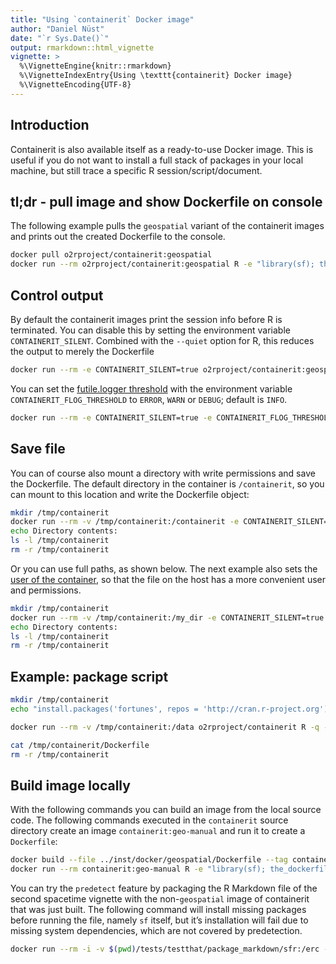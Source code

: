 ```yaml
---
title: "Using `containerit` Docker image"
author: "Daniel Nüst"
date: "`r Sys.Date()`"
output: rmarkdown::html_vignette
vignette: >
  %\VignetteEngine{knitr::rmarkdown}
  %\VignetteIndexEntry{Using \texttt{containerit} Docker image}
  %\VignetteEncoding{UTF-8}
---
```


<!-- Copyright 2018 Opening Reproducible Research (https://o2r.info) -->

## Introduction

Containerit is also available itself as a ready-to-use Docker image.
This is useful if you do not want to install a full stack of packages in your local machine, but still trace a specific R session/script/document.

## tl;dr - pull image and show Dockerfile on console

The following example pulls the `geospatial` variant of the containerit images and prints out the created Dockerfile to the console.

```bash
docker pull o2rproject/containerit:geospatial
docker run --rm o2rproject/containerit:geospatial R -e "library(sf); the_dockerfile <- containerit::dockerfile(); print(the_dockerfile);"
```

## Control output

By default the containerit images print the session info before R is terminated.
You can disable this by setting the environment variable `CONTAINERIT_SILENT`.
Combined with the `--quiet` option for R, this reduces the output to merely the Dockerfile

```bash
docker run --rm -e CONTAINERIT_SILENT=true o2rproject/containerit:geospatial R -q -e "the_dockerfile <- dockerfile(); print(the_dockerfile);"
```

You can set the [futile.logger threshold](https://github.com/zatonovo/futile.logger#thresholds) with the environment variable `CONTAINERIT_FLOG_THRESHOLD` to `ERROR`, `WARN` or `DEBUG`; default is `INFO`.

```bash
docker run --rm -e CONTAINERIT_SILENT=true -e CONTAINERIT_FLOG_THRESHOLD=WARN o2rproject/containerit:geospatial R -q -e "the_dockerfile <- dockerfile(); print(the_dockerfile);"
```

## Save file

You can of course also mount a directory with write permissions and save the Dockerfile.
The default directory in the container is `/containerit`, so you can mount to this location and write the Dockerfile object:

```bash
mkdir /tmp/containerit
docker run --rm -v /tmp/containerit:/containerit -e CONTAINERIT_SILENT=true -e CONTAINERIT_FLOG_THRESHOLD=WARN o2rproject/containerit:geospatial R -q -e "the_dockerfile <- dockerfile(); write(the_dockerfile);"
echo Directory contents:
ls -l /tmp/containerit
rm -r /tmp/containerit
```

Or you can use full paths, as shown below.
The next example also sets the [user of the container](https://github.com/rocker-org/rocker/wiki/managing-users-in-docker), so that the file on the host has a more convenient user and permissions.

```bash
mkdir /tmp/containerit
docker run --rm -v /tmp/containerit:/my_dir -e CONTAINERIT_SILENT=true -e CONTAINERIT_FLOG_THRESHOLD=WARN --user=1000 o2rproject/containerit:geospatial R -q -e "the_dockerfile <- dockerfile(); write(the_dockerfile,file = '/my_dir/Dockerfile');"
echo Directory contents:
ls -l /tmp/containerit
rm -r /tmp/containerit
```

## Example: package script

```bash
mkdir /tmp/containerit
echo "install.packages('fortunes', repos = 'http://cran.r-project.org'); fortunes::fortune();" >> /tmp/containerit/script.R

docker run --rm -v /tmp/containerit:/data o2rproject/containerit R -q -e "setwd('/data'); scriptFile <- 'script.R'; write(dockerfile(from = scriptFile, cmd = CMD_Rscript(basename(scriptFile))));"

cat /tmp/containerit/Dockerfile
rm -r /tmp/containerit
```

## Build image locally

With the following commands you can build an image from the local source code.
The following commands executed in the `containerit` source directory create an image `containerit:geo-manual` and run it to create a `Dockerfile`:

```bash
docker build --file ../inst/docker/geospatial/Dockerfile --tag containerit:geo-manual .
docker run --rm containerit:geo-manual R -e "library(sf); the_dockerfile <- containerit::dockerfile(); print(the_dockerfile);"
```

You can try the `predetect` feature by packaging the R Markdown file of the second spacetime vignette with the non-`geospatial` image of containerit that was just built.
The following command will install missing packages before running the file, namely `sf` itself, but it's installation will fail due to missing system dependencies, which are not covered by predetection.

```bash
docker run --rm -i -v $(pwd)/tests/testthat/package_markdown/sfr:/erc -e CONTAINERIT_FLOG_THRESHOLD=DEBUG containerit R --quiet -e "setwd('/erc'); list.files(); print(dockerfile(from = '.'))"
```
